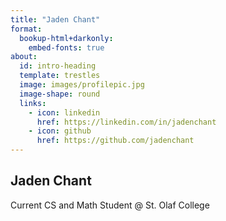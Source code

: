 ```yaml
---
title: "Jaden Chant"
format: 
  bookup-html+darkonly:
    embed-fonts: true
about:
  id: intro-heading
  template: trestles
  image: images/profilepic.jpg
  image-shape: round
  links:
    - icon: linkedin
      href: https://linkedin.com/in/jadenchant
    - icon: github
      href: https://github.com/jadenchant
---
```


:::{#intro-heading}

## Jaden Chant

Current CS and Math Student @ St. Olaf College

:::



